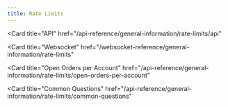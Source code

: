 ```yaml
---
title: Rate Limits
---
```


<CardGroup cols={1}>

<Card
  title="API"
  href="/api-reference/general-information/rate-limits/api"
>
</Card>

<Card
  title="Websocket"
  href="/websocket-reference/general-information/rate-limits"
>
</Card>

<Card
  title="Open Orders per Account"
  href="/api-reference/general-information/rate-limits/open-orders-per-account"
>
</Card>

<Card
  title="Common Questions"
  href="/api-reference/general-information/rate-limits/common-questions"
>
</Card>

</CardGroup>
